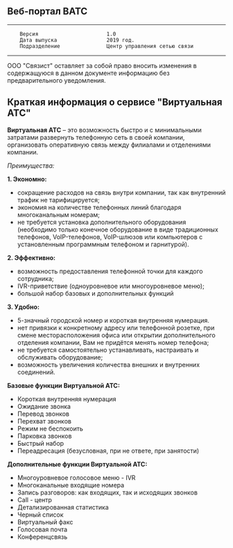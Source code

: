 ## Веб-портал ВАТС

***

        Версия                      1.0
        Дата выпуска                2019 год.
        Подразделение               Центр управления сетью связи
****

ООО "Связист" оставляет за собой право вносить изменения в содержащуюся в данном документе информацию без предварительного уведомления.
## Краткая информация о сервисе "Виртуальная АТС"

**Виртуальная АТС** – это возможность быстро и с минимальными затратами развернуть телефонную сеть в своей компании, организовать оперативную связь между филиалами и отделениями компании.

*Преимущества:*

**1. Экономно:**
- сокращение расходов на связь внутри компании, так как внутренний трафик не тарифицируется;
- экономия на количестве телефонных линий благодаря многоканальным номерам;
- не требуется установка дополнительного оборудования (необходимо только конечное оборудование в виде традиционных телефонов, VoIP-телефонов, VoIP-шлюзов или компьютеров с установленным программным телефоном и гарнитурой).

**2. Эффективно:**
- возможность предоставления телефонной точки для каждого сотрудника;
- IVR-приветствие (одноуровневое или многоуровневое меню);
- большой набор базовых и дополнительных функций

**3. Удобно:**
- 5-значный городской номер и короткая внутренняя нумерация.
- нет привязки к конкретному адресу или телефонной розетке, при смене месторасположения офиса или открытии дополнительного отделения компании, Вам не придётся менять номер телефона;
- не требуется самостоятельно устанавливать, настраивать и обслуживать оборудование;
- возможность увеличения количества внешних и внутренних соединений.

**Базовые функции Виртуальной АТС:**
- Короткая внутренняя нумерация
- Ожидание звонка
- Перевод звонков
- Перехват звонков
- Режим не беспокоить
- Парковка звонков
- Быстрый набор
- Переадресация (безусловная, при не ответе, при занятости)

**Дополнительные функции Виртуальной АТС:**
- Многоуровневое голосовое меню - IVR
- Многоканальные входящие номера
- Запись разговоров: как входящих, так и исходящих звонков
- Call - центр
- Детализированная статистика
- Черный список
- Виртуальный факс
- Голосовая почта
- Конференцсвязь
